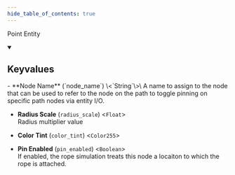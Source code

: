 ```yaml
---
hide_table_of_contents: true
---
```


<!---
!!!!!!
THIS PAGE IS AUTOGENERATED FROM GAME FGD DEFINITIONS!
DO NOT EDIT MANUALLY!
!!!!!!

In order to make edits, you can make an annotation file in /fgd_dump_overrides
-->


Point Entity



<details open>
<summary><h2>Keyvalues</h2></summary>
- **Node Name** (`node_name`) \<`String`\>\
A name to assign to the node that can be used to refer to the node on the path to toggle pinning on specific path nodes via entity I/O.

- **Radius Scale** (`radius_scale`) \<`Float`\>\
Radius multiplier value

- **Color Tint** (`color_tint`) \<`Color255`\>

- **Pin Enabled** (`pin_enabled`) \<`Boolean`\>\
If enabled, the rope simulation treats this node a locaiton to which the rope is attached.


 </details>

